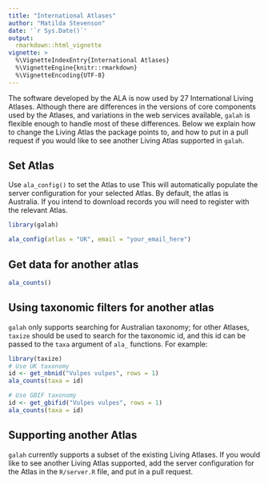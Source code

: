 ```yaml
---
title: "International Atlases"
author: "Matilda Stevenson"
date: '`r Sys.Date()`'
output:
  rmarkdown::html_vignette
vignette: >
  %\VignetteIndexEntry{International Atlases}
  %\VignetteEngine{knitr::rmarkdown}
  %\VignetteEncoding{UTF-8}
---
```


The software developed by the ALA is now used by 27 International Living Atlases. 
Although there are differences in the versions of core components used by the
Atlases, and variations in the web services available, `galah` is flexible enough to 
handle most of these differences. Below we explain how to change the Living
Atlas the package points to, and how to put in a pull request if you would like
to see another Living Atlas supported in `galah`.

## Set Atlas
Use `ala_config()` to set the Atlas to use This will automatically populate the 
server configuration for your selected Atlas. By default, the atlas is Australia.
If you intend to download records you will need to register with the relevant
Atlas. 
```r
library(galah)
```

```r
ala_config(atlas = "UK", email = "your_email_here")
```

## Get data for another atlas
```r
ala_counts()
```

## Using taxonomic filters for another atlas
`galah` only supports searching for Australian taxonomy; for other Atlases,
`taxize` should be used to search for the taxonomic id, and this id can be passed
to the `taxa` argument of `ala_` functions. For example:
```r
library(taxize)
# Use UK taxonomy
id <- get_nbnid("Vulpes vulpes", rows = 1)
ala_counts(taxa = id)

# Use GBIF taxonomy
id <- get_gbifid("Vulpes vulpes", rows = 1)
ala_counts(taxa = id)
```

## Supporting another Atlas
`galah` currently supports a subset of the existing Living Atlases. If you would
like to see another Living Atlas supported, add the server configuration for the 
Atlas in the `R/server.R` file, and put in a pull request.